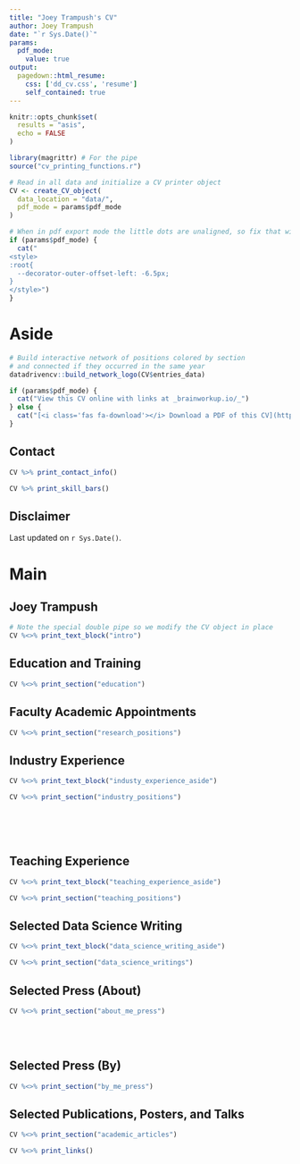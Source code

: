 ```yaml
---
title: "Joey Trampush's CV"
author: Joey Trampush
date: "`r Sys.Date()`"
params:
  pdf_mode:
    value: true
output:
  pagedown::html_resume:
    css: ['dd_cv.css', 'resume']
    self_contained: true
---
```


```r
knitr::opts_chunk$set(
  results = "asis",
  echo = FALSE
)

library(magrittr) # For the pipe
source("cv_printing_functions.r")

# Read in all data and initialize a CV printer object
CV <- create_CV_object(
  data_location = "data/",
  pdf_mode = params$pdf_mode
)
```


```r
# When in pdf export mode the little dots are unaligned, so fix that with some conditional CSS.
if (params$pdf_mode) {
  cat("
<style>
:root{
  --decorator-outer-offset-left: -6.5px;
}
</style>")
}
```


Aside
================================================================================

```r
# Build interactive network of positions colored by section
# and connected if they occurred in the same year
datadrivencv::build_network_logo(CV$entries_data)
```


```r
if (params$pdf_mode) {
  cat("View this CV online with links at _brainworkup.io/_")
} else {
  cat("[<i class='fas fa-download'></i> Download a PDF of this CV](https://github.com/brainworkup/cv/blob/main/trampush_cv.pdf)")
}
```

Contact {#contact}
--------------------------------------------------------------------------------

```r
CV %>% print_contact_info()
```



<!-- Language Skills {#skills}
-------------------------------------------------------------------------------- -->

```r
CV %>% print_skill_bars()
```



Disclaimer {#disclaimer}
--------------------------------------------------------------------------------

<!-- Made with the R package [**pagedown**](https://github.com/rstudio/pagedown). 

The source code is available [on github.com/nstrayer/cv](https://github.com/brainworkup/cv). -->

Last updated on `r Sys.Date()`.



Main
================================================================================

Joey Trampush {#title}
--------------------------------------------------------------------------------

```r
# Note the special double pipe so we modify the CV object in place
CV %<>% print_text_block("intro")
```



Education and Training {data-icon=graduation-cap data-concise=true}
--------------------------------------------------------------------------------

```r
CV %<>% print_section("education")
```



Faculty Academic Appointments {data-icon=laptop}
--------------------------------------------------------------------------------

```r
CV %<>% print_section("research_positions")
```



Industry Experience {data-icon=suitcase}
--------------------------------------------------------------------------------

::: aside
```r
CV %<>% print_text_block("industy_experience_aside")
```
:::

```r
CV %<>% print_section("industry_positions")
```

<!-- These breaks just force a new page so section doesnt get cut off -->
<br>
<br>
<br>

Teaching Experience {data-icon=chalkboard-teacher}
--------------------------------------------------------------------------------

::: aside
```r
CV %<>% print_text_block("teaching_experience_aside")
```
:::

```r
CV %<>% print_section("teaching_positions")
```



Selected Data Science Writing {data-icon=chart-line}
--------------------------------------------------------------------------------

::: aside
```r
CV %<>% print_text_block("data_science_writing_aside")
```
:::

```r
CV %<>% print_section("data_science_writings")
```



Selected Press (About)  {data-icon=newspaper}
--------------------------------------------------------------------------------

```r
CV %<>% print_section("about_me_press")
```


<br>
<br>


Selected Press (By)  {data-icon=newspaper}
--------------------------------------------------------------------------------

```r
CV %<>% print_section("by_me_press")
```



Selected Publications, Posters, and Talks {data-icon=book}
--------------------------------------------------------------------------------

```r
CV %<>% print_section("academic_articles")
```



```r
CV %<>% print_links()
```
